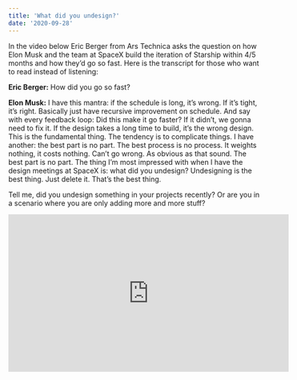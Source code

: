 ```yaml
---
title: 'What did you undesign?'
date: '2020-09-28'
---
```


In the video below Eric Berger from Ars Technica asks the question on how Elon Musk and the team at SpaceX build the iteration of Starship within 4/5 months and how they’d go so fast. Here is the transcript for those who want to read instead of listening:

**Eric Berger:** How did you go so fast?

**Elon Musk:** I have this mantra: if the schedule is long, it’s wrong. If it’s tight, it’s right. Basically just have recursive improvement on schedule. And say with every feedback loop: Did this make it go faster? If it didn’t, we gonna need to fix it. If the design takes a long time to build, it’s the wrong design. This is the fundamental thing. The tendency is to complicate things. I have another: the best part is no part. The best process is no process. It weights nothing, it costs nothing. Can’t go wrong. As obvious as that sound. The best part is no part. The thing I’m most impressed with when I have the design meetings at SpaceX is: what did you undesign? Undesigning is the best thing. Just delete it. That’s the best thing.

Tell me, did you undesign something in your projects recently? Or are you in a scenario where you are only adding more and more stuff?

<div className="relative mb-10">
  <iframe
    className="mx-auto mb-4 absolute inset-0 w-full h-full"
    width="560"
    height="315"
    src="https://www.youtube-nocookie.com/embed/sOpMrVnjYeY?start=4800"
    title="YouTube video player"
    frameBorder={0}
    allow="accelerometer; autoplay; clipboard-write; encrypted-media; gyroscope; picture-in-picture"
    allowFullScreen={true}
  ></iframe>
</div>

